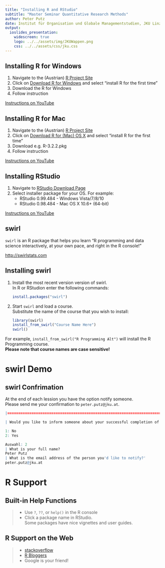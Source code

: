 ```yaml
---
title: "Installing R and RStudio"
subtitle: "Master Seminar Quantitative Research Methods"
author: Peter Putz
date: Institut für Organisation und Globale Managementstudien, JKU Linz
output: 
  ioslides_presentation:
    widescreen: true
    logo: ../../assets/img/JKUWappen.png
    css: ../../assets/css/jku.css
---
```


## Installing R for Windows

1. Navigate to the (Austrian) [R Project Site](http://cran.at.r-project.org)
2. Click on [Download R for Windows](http://cran.at.r-project.org/bin/windows/) and select "install R for the first time"
3. Download the R for Windows
4. Follow instruction


[Instructions on YouTube](https://youtu.be/hxj0UG4boGU)


## Installing R for Mac

1. Navigate to the (Austrian) [R Project Site](http://cran.at.r-project.org)
2. Click on [Download R for (Mac) OS X](http://cran.at.r-project.org/bin/macosx/) and select "install R for the first time"
3. Download e.g. R-3.2.2.pkg
4. Follow instruction

[Instructions on YouTube](https://youtu.be/_oRuJKIkPEM)



## Installing RStudio

1. Navigate to [RStudio Download Page](http://www.rstudio.com/products/rstudio/download/)
2. Select installer package for your OS. For example:
    - RStudio 0.99.484 - Windows Vista/7/8/10
    - RStudio 0.98.484 - Mac OS X 10.6+ (64-bit)

[Instructions on YouTube](https://youtu.be/bM7Sfz-LADM)



## swirl

`swirl` is an R package that helps you learn "R programming and data science interactively, at your own pace, and right in the R console!"

[http://swirlstats.com](http://swirlstats.com)


## Installing swirl

1) Install the most recent version version of swirl.   
    In R or RStudion enter the following commands:

    ```r
    install.packages("swirl")
    ```
    
2) Start `swirl` and load a course.  
    Substitute the name of the course that you wish to install:

    ```r
    library(swirl)
    install_from_swirl("Course Name Here")
    swirl()
    ```

For example, `install_from_swirl("R Programming Alt")` will install the R Programming course.  
**Please note that course names are case sensitive!**


# swirl Demo


## swirl Confrimation

At the end of each lession you have the option notify someone.  
Please send me your confirmation to `peter.putz@jku.at`.

```r
|============================================================================| 100%

| Would you like to inform someone about your successful completion of this lesson?

1: No
2: Yes

Auswahl: 2
| What is your full name?
Peter Putz
| What is the email address of the person you'd like to notify?'
peter.putz@jku.at
```

    
# R Support

## Built-in Help Functions

>- Use `?`, `??`, or `help()` in the R console
>- Click a package name in RStudio.  
    Some packages have nice vignettes and user guides.


## R Support on the Web

>- [stackoverflow](http://stackoverflow.com/tags/r/info)
>- [R Bloggers](http://www.r-bloggers.com)
>- Google is your friend!


